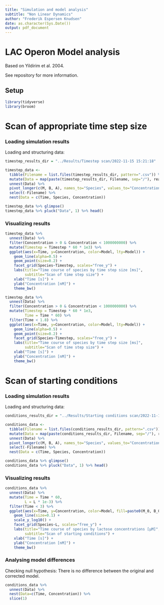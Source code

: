 ```yaml
---
title: "Simulation and model analysis"
subtitle: "Non Linear Dynamics"
author: "Frederik Espersen Knudsen"
date: as.character(Sys.Date())
output: pdf_document
---
```


# LAC Operon Model analysis
Based on Yildirim et al. 2004.

See repository for more information.

## Setup
```r
library(tidyverse)
library(broom)
```

\newpage
# Scan of appropriate time step size
### Loading simulation results
Loading and structuring data:
```r
timestep_results_dir = "../Results/Timestep scan/2022-11-15 15:21:18"

timestep_data <-
  tibble(Filename = list.files(timestep_results_dir, pattern=".csv")) %>%
  mutate(Data = map(paste(timestep_results_dir, Filename, sep="/"), read.csv)) %>%
  unnest(Data) %>%
  pivot_longer(c(M, B, A), names_to="Species", values_to="Concentration") %>%
  select(-Filename) %>%
  nest(Data = c(Time, Species, Concentration))

timestep_data %>% glimpse()
timestep_data %>% pluck("Data", 1) %>% head()
```

###  Visualizing results
```r
timestep_data %>%
  unnest(Data) %>%
  filter(Concentration > 0 & Concentration < 1000000000) %>%
  mutate(Timestep = Timestep * 60 * 1e3) %>%
  ggplot(aes(x=Time, y=Concentration, color=Model, lty=Model)) +
    geom_line(alpha=0.5) +
    geom_point(size=0.2) +
    facet_grid(Species~Timestep, scales="free_y") +
    labs(title="Time course of species by time step size [ms]",
         subtitle="Scan of time step size") +
    xlab("Time [s]") +
    ylab("Concentration [nM]") +
    theme_bw()

timestep_data %>%
  unnest(Data) %>%
  filter(Concentration > 0 & Concentration < 1000000000) %>%
  mutate(Timestep = Timestep * 60 * 1e3,
         Time = Time * 60) %>%
  filter(Time < 1.8) %>%
  ggplot(aes(x=Time, y=Concentration, color=Model, lty=Model)) +
    geom_line(alpha=0.5) +
    geom_point(size=0.2) +
    facet_grid(Species~Timestep, scales="free_y") +
    labs(title="Time course of species by time step size [ms]",
         subtitle="Scan of time step size") +
    xlab("Time [s]") +
    ylab("Concentration [nM]") +
    theme_bw()
```





\newpage
# Scan of starting conditions

### Loading simulation results
Loading and structuring data:
```r
conditions_results_dir = "../Results/Starting conditions scan/2022-11-15 15:43:15"

conditions_data <-
  tibble(Filename = list.files(conditions_results_dir, pattern=".csv")) %>%
  mutate(Data = map(paste(conditions_results_dir, Filename, sep="/"), read.csv)) %>%
  unnest(Data) %>%
  pivot_longer(c(M, B, A), names_to="Species", values_to="Concentration") %>%
  select(-Filename) %>%
  nest(Data = c(Time, Species, Concentration))

conditions_data %>% glimpse()
conditions_data %>% pluck("Data", 1) %>% head()
```

### Visualizing results
```r
conditions_data %>%
  unnest(Data) %>%
  mutate(Time = Time * 60,
         L = L * 1e-3) %>%
  filter(Time < 3) %>%
  ggplot(aes(x=Time, y=Concentration, color=Model, fill=paste0(M_0, B_0, A_0))) +
    geom_line(size=0.1) +
    scale_y_log10() +
    facet_grid(Species~L, scales="free_y") +
    labs(title="Time course of species by lactose concentrations [µM]",
         subtitle="Scan of starting conditions") +
    xlab("Time [s]") +
    ylab("Concentration [nM]") +
    theme_bw()
```

### Analysing model differences
Checking null hypothesis: There is no difference between the original and corrected model.
```r
conditions_data %>%
  unnest(Data) %>%
  nest(Data=c(Time, Concentration)) %>%
  slice(1)
```
